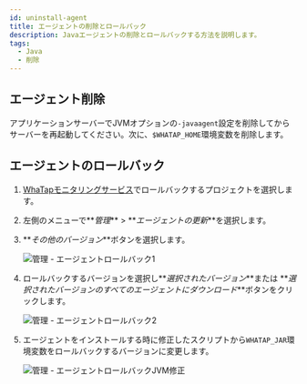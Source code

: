 ```yaml
---
id: uninstall-agent
title: エージェントの削除とロールバック
description: Javaエージェントの削除とロールバックする方法を説明します。
tags:
  - Java
  - 削除
---
```


## エージェント削除

アプリケーションサーバーでJVMオプションの`-javaagent`設定を削除してからサーバーを再起動してください。次に、`$WHATAP_HOME`環境変数を削除します。

## エージェントのロールバック

1.  [WhaTapモニタリングサービス](https://service.whatap.io)でロールバックするプロジェクトを選択します。

2.  左側のメニューで**_管理_** > **_エージェントの更新_**を選択します。

3.  **_その他のバージョン_**ボタンを選択します。

    ![管理 - エージェントロールバック1](/img/agent_rollback_1.png)

4.  ロールバックするバージョンを選択し**_選択されたバージョン_**または **_選択されたバージョンのすべてのエージェントにダウンロード_**ボタンをクリックします。

    ![管理 - エージェントロールバック2](/img/agent_rollback_2.png)

5.  エージェントをインストールする時に修正したスクリプトから`WHATAP_JAR`環境変数をロールバックするバージョンに変更します。

    ![管理 - エージェントロールバックJVM修正](/img/agent_rollback_3.png)
